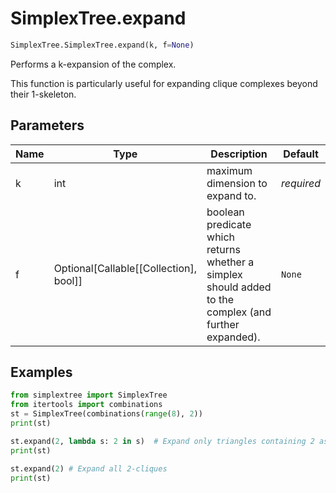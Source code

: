 # SimplexTree.expand { #simplextree.SimplexTree.SimplexTree.expand }

```python
SimplexTree.SimplexTree.expand(k, f=None)
```

Performs a k-expansion of the complex.

This function is particularly useful for expanding clique complexes beyond their 1-skeleton.

## Parameters {.doc-section .doc-section-parameters}

| Name   | Type                                         | Description                                                                                           | Default    |
|--------|----------------------------------------------|-------------------------------------------------------------------------------------------------------|------------|
| k      | int                                          | maximum dimension to expand to.                                                                       | _required_ |
| f      | Optional\[Callable\[\[Collection\], bool\]\] | boolean predicate which returns whether a simplex should added to the complex (and further expanded). | `None`     |

## Examples {.doc-section .doc-section-examples}

```python
from simplextree import SimplexTree
from itertools import combinations
st = SimplexTree(combinations(range(8), 2))
print(st)
```
```python
st.expand(2, lambda s: 2 in s)  # Expand only triangles containing 2 as a vertex
print(st)
```
```python
st.expand(2) # Expand all 2-cliques
print(st)
```